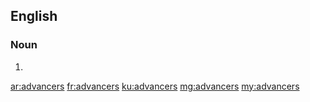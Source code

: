 ==English==

===Noun===
{{head|en}}

# {{plural of|advancer}}

[[ar:advancers]]
[[fr:advancers]]
[[ku:advancers]]
[[mg:advancers]]
[[my:advancers]]